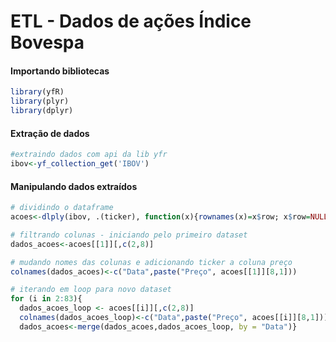 # ETL - Dados de ações Índice Bovespa

#### Importando bibliotecas

```r
library(yfR)
library(plyr)
library(dplyr)
```

#### Extração de dados

```r
#extraindo dados com api da lib yfr
ibov<-yf_collection_get('IBOV')
```

#### Manipulando dados extraídos

```r
# dividindo o dataframe
acoes<-dlply(ibov, .(ticker), function(x){rownames(x)=x$row; x$row=NULL; x})

# filtrando colunas - iniciando pelo primeiro dataset
dados_acoes<-acoes[[1]][,c(2,8)]

# mudando nomes das colunas e adicionando ticker a coluna preço
colnames(dados_acoes)<-c("Data",paste("Preço", acoes[[1]][8,1]))

# iterando em loop para novo dataset
for (i in 2:83){
  dados_acoes_loop <- acoes[[i]][,c(2,8)]
  colnames(dados_acoes_loop)<-c("Data",paste("Preço", acoes[[i]][8,1]))
  dados_acoes<-merge(dados_acoes,dados_acoes_loop, by = "Data")}
```
